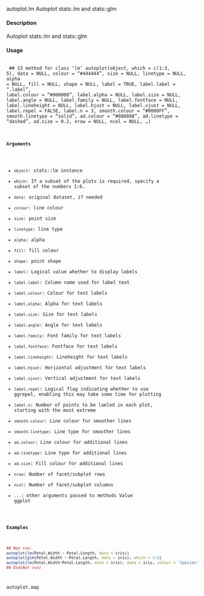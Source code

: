 autoplot.lm
Autoplot stats::lm and stats::glm

#### Description 
 
Autoplot stats::lm and stats::glm

#### Usage 
 <pre><code>
## S3 method for class 'lm'
autoplot(object, which = c(1:3, 5), data = NULL,
colour = "#444444", size = NULL, linetype = NULL, alpha = NULL,
fill = NULL, shape = NULL, label = TRUE, label.label = ".label",
label.colour = "#000000", label.alpha = NULL, label.size = NULL,
label.angle = NULL, label.family = NULL, label.fontface = NULL,
label.lineheight = NULL, label.hjust = NULL, label.vjust = NULL,
label.repel = FALSE, label.n = 3, smooth.colour = "#0000FF",
smooth.linetype = "solid", ad.colour = "#888888",
ad.linetype = "dashed", ad.size = 0.2, nrow = NULL, ncol = NULL, ...)

#### Arguments 
 
* ``	object 	``: 	stats::lm instance
* ``	which 	``: 	If a subset of the plots is required, specify a subset of the numbers 1:6.
* ``	data 	``: 	original dataset, if needed
* ``	colour	``: 	line colour
* ``	size	``: 	point size
* ``	linetype	``: 	line type
* ``	alpha	``: 	alpha
* ``	fill 	``: 	fill colour
* ``	shape 	``: 	point shape
* ``	label 	``: 	Logical value whether to display labels
* ``	label.label	``: 	Column name used for label text
* ``	label.colour 	``: 	Colour for text labels
* ``	label.alpha	``: 	Alpha for text labels
* ``	label.size	``: 	Size for text labels
* ``	label.angle 	``: 	Angle for text labels
* ``	label.family	``: 	Font family for text labels
* ``	label.fontface	``: 	Fontface for text labels
* ``	label.lineheight	``: 	Lineheight for text labels
* ``	label.hjust 	``: 	Horizontal adjustment for text labels
* ``	label.vjust 	``: 	Vertical adjustment for text labels
* ``	label.repel 	``: 	Logical flag indicating whether to use ggrepel, enabling this may take some time for plotting
* ``	label.n 	``: 	Number of points to be laeled in each plot, starting with the most extreme
* ``	smooth.colour 	``: 	Line colour for smoother lines
* ``	smooth.linetype	``: 	Line type for smoother lines
* ``	ad.colour 	``: 	Line colour for additional lines
* ``	ad.linetype 	``: 	Line type for additional lines
* ``	ad.size 	``: 	Fill colour for additional lines
* ``	nrow 	``: 	Number of facet/subplot rows
* ``	ncol 	``: 	Number of facet/subplot columns
* ``	... 	``: 	other arguments  passed to methods
Value
ggplot

#### Examples 
```r
## Not run:
autoplot(lm(Petal.Width ~ Petal.Length, data = iris))
autoplot(glm(Petal.Width ~ Petal.Length, data = iris), which = 1:6)
autoplot(lm(Petal.Width~Petal.Length, data = iris), data = iris, colour = 'Species')
## End(Not run)
```

autoplot.map
